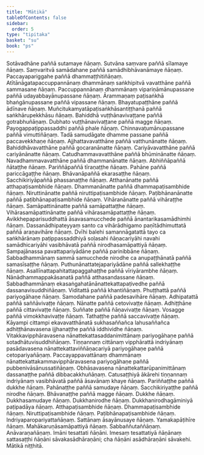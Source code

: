 ```yaml
---
title: "Mātikā"
tableOfContents: false
sidebar:
  order: 5
type: "tipitaka"
basket: "su"
book: "ps"
---
```



<DynamicBreadcrumb />

<Division number="1" book="ps" bookNo="26" page="367">

<Paragraph number="2" book="ps">
Sotāvadhāne paññā sutamaye ñāṇaṃ.
</Paragraph>

</Division>
<Division number="2" book="ps" bookNo="26" page="368">

<Paragraph number="3" book="ps">
Sutvāna saṃvare paññā sīlamaye ñāṇaṃ.
</Paragraph>

</Division>
<Division number="3" book="ps" bookNo="26" page="370">

<Paragraph number="4" book="ps">
Saṃvaritvā samādahane paññā samādhibhāvanāmaye ñāṇaṃ.
</Paragraph>

</Division>
<Division number="4" book="ps" bookNo="26" page="371">

<Paragraph number="5" book="ps">
Paccayapariggahe paññā dhammaṭṭhitiñāṇaṃ.
</Paragraph>

</Division>
<Division number="5" book="ps" bookNo="26" page="375">

<Paragraph number="6" book="ps">
Atītānāgatapaccuppannānaṃ dhammānaṃ saṅkhipitvā vavatthāne paññā sammasane ñāṇaṃ.
</Paragraph>

</Division>
<Division number="6" book="ps" bookNo="26" page="377">

<Paragraph number="7" book="ps">
Paccuppannānaṃ dhammānaṃ vipariṇāmānupassane paññā udayabbayānupassane ñāṇaṃ.
</Paragraph>

</Division>
<Division number="7" book="ps" bookNo="26" page="379">

<Paragraph number="8" book="ps">
Ārammaṇaṃ paṭisaṅkhā bhaṅgānupassane paññā vipassane ñāṇaṃ.
</Paragraph>

</Division>
<Division number="8" book="ps" bookNo="26" page="381">

<Paragraph number="9" book="ps">
Bhayatupaṭṭhāne paññā ādīnave ñāṇaṃ.
</Paragraph>

</Division>
<Division number="9" book="ps" bookNo="26" page="383">

<Paragraph number="10" book="ps">
Muñcitukamyatāpaṭisaṅkhāsantiṭṭhanā paññā saṅkhārupekkhāsu ñāṇaṃ.
</Paragraph>

</Division>
<Division number="10" book="ps" bookNo="26" page="383">

<Paragraph number="11" book="ps">
Bahiddhā vuṭṭhānavivaṭṭane paññā gotrabhuñāṇaṃ.
</Paragraph>

</Division>
<Division number="11" book="ps" bookNo="26" page="386">

<Paragraph number="12" book="ps">
Dubhato vuṭṭhānavivaṭṭane paññā magge ñāṇaṃ.
</Paragraph>

</Division>
<Division number="12" book="ps" bookNo="26" page="387">

<Paragraph number="13" book="ps">
Payogappaṭippassaddhi paññā phale ñāṇaṃ.
</Paragraph>

</Division>
<Division number="13" book="ps" bookNo="26" page="388">

<Paragraph number="14" book="ps">
Chinnavaṭumānupassane paññā vimuttiñāṇaṃ.
</Paragraph>

</Division>
<Division number="14" book="ps" bookNo="26" page="389">

<Paragraph number="15" book="ps">
Tadā samudāgate dhamme passane paññā paccavekkhaṇe ñāṇaṃ.
</Paragraph>

</Division>
<Division number="15" book="ps" bookNo="26" page="389">

<Paragraph number="16" book="ps">
Ajjhattavavatthāne paññā vatthunānatte ñāṇaṃ.
</Paragraph>

</Division>
<Division number="16" book="ps" bookNo="26" page="389">

<Paragraph number="17" book="ps">
Bahiddhāvavatthāne paññā gocaranānatte ñāṇaṃ.
</Paragraph>

</Division>
<Division number="17" book="ps" bookNo="26" page="390">

<Paragraph number="18" book="ps">
Cariyāvavatthāne paññā cariyānānatte ñāṇaṃ.
</Paragraph>

</Division>
<Division number="18" book="ps" bookNo="26" page="391">

<Paragraph number="19" book="ps">
Catudhammavavatthāne paññā bhūminānatte ñāṇaṃ.
</Paragraph>

</Division>
<Division number="19" book="ps" bookNo="26" page="391">

<Paragraph number="20" book="ps">
Navadhammavavatthāne paññā dhammanānatte ñāṇaṃ.
</Paragraph>

</Division>
<Division number="20" book="ps" bookNo="26" page="393">

<Paragraph number="21" book="ps">
Abhiññāpaññā ñātaṭṭhe ñāṇaṃ.
</Paragraph>

</Division>
<Division number="21" book="ps" bookNo="26" page="394">

<Paragraph number="22" book="ps">
Pariññāpaññā tīraṇaṭṭhe ñāṇaṃ.
</Paragraph>

</Division>
<Division number="22" book="ps" bookNo="26" page="395">

<Paragraph number="23" book="ps">
Pahāne paññā pariccāgaṭṭhe ñāṇaṃ.
</Paragraph>

</Division>
<Division number="23" book="ps" bookNo="26" page="396">

<Paragraph number="24" book="ps">
Bhāvanāpaññā ekarasaṭṭhe ñāṇaṃ.
</Paragraph>

</Division>
<Division number="24" book="ps" bookNo="26" page="396">

<Paragraph number="25" book="ps">
Sacchikiriyāpaññā phassanaṭṭhe ñāṇaṃ.
</Paragraph>

</Division>
<Division number="25" book="ps" bookNo="26" page="398">

<Paragraph number="26" book="ps">
Atthanānatte paññā atthapaṭisambhide ñāṇaṃ.
</Paragraph>

</Division>
<Division number="26" book="ps" bookNo="26" page="399">

<Paragraph number="27" book="ps">
Dhammanānatte paññā dhammapaṭisambhide ñāṇaṃ.
</Paragraph>

</Division>
<Division number="27" book="ps" bookNo="26" page="399">

<Paragraph number="28" book="ps">
Niruttinānatte paññā niruttipaṭisambhide ñāṇaṃ.
</Paragraph>

</Division>
<Division number="28" book="ps" bookNo="26" page="400">

<Paragraph number="29" book="ps">
Paṭibhānanānatte paññā paṭibhānapaṭisambhide ñāṇaṃ.
</Paragraph>

</Division>
<Division number="29" book="ps" bookNo="26" page="401">

<Paragraph number="30" book="ps">
Vihāranānatte paññā vihāraṭṭhe ñāṇaṃ.
</Paragraph>

</Division>
<Division number="30" book="ps" bookNo="26" page="401">

<Paragraph number="31" book="ps">
Samāpattinānatte paññā samāpattaṭṭhe ñāṇaṃ.
</Paragraph>

</Division>
<Division number="31" book="ps" bookNo="26" page="402">

<Paragraph number="32" book="ps">
Vihārasamāpattinānatte paññā vihārasamāpattaṭṭhe ñāṇaṃ.
</Paragraph>

</Division>
<Division number="32" book="ps" bookNo="26" page="404">

<Paragraph number="33" book="ps">
Avikkhepaparisuddhattā āsavasamucchede paññā ānantarikasamādhimhi ñāṇaṃ.
</Paragraph>

</Division>
<Division number="33" book="ps" bookNo="26" page="404">

<Paragraph number="34" book="ps">
Dassanādhipateyyaṃ santo ca vihārādhigamo paṇītādhimuttatā paññā araṇavihāre ñāṇaṃ.
</Paragraph>

</Division>
<Division number="34" book="ps" bookNo="26" page="406">

<Paragraph number="35" book="ps">
Dvīhi balehi samannāgatattā tayo ca saṅkhārānaṃ paṭippassaddhiyā soḷasahi ñāṇacariyāhi navahi samādhicariyāhi vasibhāvatā paññā nirodhasamāpattiyā ñāṇaṃ.
</Paragraph>

</Division>
<Division number="35" book="ps" bookNo="26" page="406">

<Paragraph number="36" book="ps">
Sampajānassa pavattapariyādāne paññā parinibbāne ñāṇaṃ.
</Paragraph>

</Division>
<Division number="36" book="ps" bookNo="26" page="409">

<Paragraph number="37" book="ps">
Sabbadhammānaṃ sammā samucchede nirodhe ca anupaṭṭhānatā paññā samasīsaṭṭhe ñāṇaṃ.
</Paragraph>

</Division>
<Division number="37" book="ps" bookNo="26" page="411">

<Paragraph number="38" book="ps">
Puthunānattatejapariyādāne paññā sallekhaṭṭhe ñāṇaṃ.
</Paragraph>

</Division>
<Division number="38" book="ps" bookNo="26" page="411">

<Paragraph number="39" book="ps">
Asallīnattapahitattapaggahaṭṭhe paññā vīriyārambhe ñāṇaṃ.
</Paragraph>

</Division>
<Division number="39" book="ps" bookNo="26" page="414">

<Paragraph number="40" book="ps">
Nānādhammappakāsanatā paññā atthasandassane ñāṇaṃ.
</Paragraph>

</Division>
<Division number="40" book="ps" bookNo="26" page="415">

<Paragraph number="41" book="ps">
Sabbadhammānaṃ ekasaṅgahatānānattekattapaṭivedhe paññā dassanavisuddhiñāṇaṃ.
</Paragraph>

</Division>
<Division number="41" book="ps" bookNo="26" page="416">

<Paragraph number="42" book="ps">
Viditattā paññā khantiñāṇaṃ.
</Paragraph>

</Division>
<Division number="42" book="ps" bookNo="26" page="418">

<Paragraph number="43" book="ps">
Phuṭṭhattā paññā pariyogāhaṇe ñāṇaṃ.
</Paragraph>

</Division>
<Division number="43" book="ps" bookNo="26" page="349">

<Paragraph number="44" book="ps">
Samodahane paññā padesavihāre ñāṇaṃ.
</Paragraph>

</Division>
<Division number="44" book="ps" bookNo="26" page="350">

<Paragraph number="45" book="ps">
Adhipatattā paññā saññāvivaṭṭe ñāṇaṃ.
</Paragraph>

</Division>
<Division number="45" book="ps" bookNo="26" page="358">

<Paragraph number="46" book="ps">
Nānatte paññā cetovivaṭṭe ñāṇaṃ.
</Paragraph>

</Division>
<Division number="46" book="ps" bookNo="26" page="358">

<Paragraph number="47" book="ps">
Adhiṭṭhāne paññā cittavivaṭṭe ñāṇaṃ.
</Paragraph>

</Division>
<Division number="47" book="ps" bookNo="26" page="359">

<Paragraph number="48" book="ps">
Suññate paññā ñāṇavivaṭṭe ñāṇaṃ.
</Paragraph>

</Division>
<Division number="48" book="ps" bookNo="26" page="360">

<Paragraph number="49" book="ps">
Vosagge paññā vimokkhavivaṭṭe ñāṇaṃ.
</Paragraph>

</Division>
<Division number="49" book="ps" bookNo="26" page="52">

<Paragraph number="50" book="ps">
Tathaṭṭhe paññā saccavivaṭṭe ñāṇaṃ.
</Paragraph>

</Division>
<Division number="50" book="ps" bookNo="26" page="52">

<Paragraph number="51" book="ps">
Kāyampi cittampi ekavavatthānatā sukhasaññañca lahusaññañca adhiṭṭhānavasena ijjhanaṭṭhe paññā iddhividhe ñāṇaṃ.
</Paragraph>

</Division>
<Division number="51" book="ps" bookNo="26" page="55">

<Paragraph number="52" book="ps">
Vitakkavipphāravasena nānattekattasaddanimittānaṃ pariyogāhaṇe paññā sotadhātuvisuddhiñāṇaṃ.
</Paragraph>

</Division>
<Division number="52" book="ps" bookNo="26" page="55">

<Paragraph number="53" book="ps">
Tiṇṇannaṃ cittānaṃ vipphārattā indriyānaṃ pasādavasena nānattekattaviññāṇacariyā pariyogāhaṇe paññā cetopariyañāṇaṃ.
</Paragraph>

</Division>
<Division number="53" book="ps" bookNo="26" page="56">

<Paragraph number="54" book="ps">
Paccayappavattānaṃ dhammānaṃ nānattekattakammavipphāravasena pariyogāhaṇe paññā pubbenivāsānussatiñāṇaṃ.
</Paragraph>

</Division>
<Division number="54" book="ps" bookNo="26" page="58">

<Paragraph number="55" book="ps">
Obhāsavasena nānattekattarūpanimittānaṃ dassanaṭṭhe paññā dibbacakkhuñāṇaṃ.
</Paragraph>

</Division>
<Division number="55" book="ps" bookNo="26" page="59">

<Paragraph number="56" book="ps">
Catusaṭṭhiyā ākārehi tiṇṇannaṃ indriyānaṃ vasibhāvatā paññā āsavānaṃ khaye ñāṇaṃ.
</Paragraph>

</Division>
<Division number="56" book="ps" bookNo="26" page="60">

<Paragraph number="57" book="ps">
Pariññaṭṭhe paññā dukkhe ñāṇaṃ.
</Paragraph>

</Division>
<Division number="57" book="ps" bookNo="26" page="62">

<Paragraph number="58" book="ps">
Pahānaṭṭhe paññā samudaye ñāṇaṃ.
</Paragraph>

</Division>
<Division number="58" book="ps" bookNo="26" page="63">

<Paragraph number="59" book="ps">
Sacchikiriyaṭṭhe paññā nirodhe ñāṇaṃ.
</Paragraph>

</Division>
<Division number="59" book="ps" bookNo="26" page="63">

<Paragraph number="60" book="ps">
Bhāvanaṭṭhe paññā magge ñāṇaṃ.
</Paragraph>

</Division>
<Division number="60" book="ps" bookNo="26" page="65">

<Paragraph number="61" book="ps">
Dukkhe ñāṇaṃ.
</Paragraph>

</Division>
<Division number="61" book="ps" bookNo="26" page="66">

<Paragraph number="62" book="ps">
Dukkhasamudaye ñāṇaṃ.
</Paragraph>

</Division>
<Division number="62" book="ps" bookNo="26" page="67">

<Paragraph number="63" book="ps">
Dukkhanirodhe ñāṇaṃ.
</Paragraph>

</Division>
<Division number="63" book="ps" bookNo="26" page="68">

<Paragraph number="64" book="ps">
Dukkhanirodhagāminiyā paṭipadāya ñāṇaṃ.
</Paragraph>

</Division>
<Division number="64" book="ps" bookNo="26" page="70">

<Paragraph number="65" book="ps">
Atthapaṭisambhide ñāṇaṃ.
</Paragraph>

</Division>
<Division number="65" book="ps" bookNo="26" page="70">

<Paragraph number="66" book="ps">
Dhammapaṭisambhide ñāṇaṃ.
</Paragraph>

</Division>
<Division number="66" book="ps" bookNo="26" page="73">

<Paragraph number="67" book="ps">
Niruttipaṭisambhide ñāṇaṃ.
</Paragraph>

</Division>
<Division number="67" book="ps" bookNo="26" page="75">

<Paragraph number="68" book="ps">
Paṭibhānapaṭisambhide ñāṇaṃ.
</Paragraph>

</Division>
<Division number="68" book="ps" bookNo="26" page="77">

<Paragraph number="69" book="ps">
Indriyaparopariyattañāṇaṃ.
</Paragraph>

</Division>
<Division number="69" book="ps" bookNo="26" page="77">

<Paragraph number="70" book="ps">
Sattānaṃ āsayānusaye ñāṇaṃ.
</Paragraph>

</Division>
<Division number="70" book="ps" bookNo="26" page="79">

<Paragraph number="71" book="ps">
Yamakapāṭihīre ñāṇaṃ.
</Paragraph>

</Division>
<Division number="71" book="ps" bookNo="26" page="80">

<Paragraph number="72" book="ps">
Mahākaruṇāsamāpattiyā ñāṇaṃ.
</Paragraph>

</Division>
<Division number="72" book="ps" bookNo="26" page="81">

<Paragraph number="73" book="ps">
Sabbaññutaññāṇaṃ.
</Paragraph>

</Division>
<Division number="73" book="ps" bookNo="26" page="82">

<Paragraph number="74" book="ps">
Anāvaraṇañāṇaṃ.
</Paragraph>

<Paragraph number="75" book="ps">
Imāni tesattati ñāṇāni. Imesaṃ tesattatiyā ñāṇānaṃ sattasaṭṭhi ñāṇāni sāvakasādhāraṇāni; cha ñāṇāni asādhāraṇāni sāvakehi.

</Paragraph>
</Division>

<Paragraph number="76" type="center" book="ps">
Mātikā niṭṭhitā.
</Paragraph>